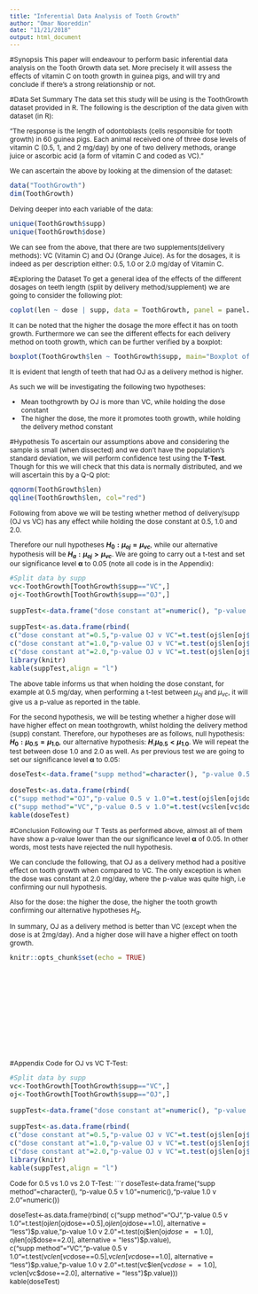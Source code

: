```yaml
---
title: "Inferential Data Analysis of Tooth Growth"
author: "Omar Nooreddin"
date: "11/21/2018"
output: html_document
---
```

<style type="text/css">
h1 { /* Header 1 */
  font-size: 18px;
}
body{
  font-size: 12px;
}

code.r{
  font-size: 12px;
}
</style>

#Synopsis
This paper will endeavour to perform basic inferential data analysis on the Tooth Growth data set. More precisely it will assess the effects of vitamin C on tooth growth in guinea pigs, and will try and conclude if there's a strong relationship or not.

#Data Set Summary
The data set this study will be using is the ToothGrowth dataset provided in R. The following is the description of the data given with dataset (in R):

"The response is the length of odontoblasts (cells responsible for tooth growth) in 60 guinea pigs. Each animal received one of three dose levels of vitamin C (0.5, 1, and 2 mg/day) by one of two delivery methods, orange juice or ascorbic acid (a form of vitamin C and coded as VC)."

We can ascertain the above by looking at the dimension of the dataset:
```r
data("ToothGrowth")
dim(ToothGrowth)
```
Delving deeper into each variable of the data:
```r
unique(ToothGrowth$supp)
unique(ToothGrowth$dose)
```
We can see from the above, that there are two supplements(delivery methods): VC (Vitamin C) and OJ (Orange Juice). As for the dosages, it is indeed as per description either: 0.5, 1.0 or 2.0 mg/day of Vitamin C.

#Exploring the Dataset
To get a general idea of the effects of the different dosages on teeth length (split by delivery method/supplement) we are going to consider the following plot:
```r
coplot(len ~ dose | supp, data = ToothGrowth, panel = panel.smooth, xlab = "Length vs Dose, by supplement")
```

It can be noted that the higher the dosage the more effect it has on tooth growth. Furthermore we can see the different effects for each delivery method on tooth growth, which can be further verified by a boxplot:
```r
boxplot(ToothGrowth$len ~ ToothGrowth$supp, main="Boxplot of Length split by Supplement")
```

It is evident that length of teeth that had OJ as a delivery method is higher.

As such we will be investigating the following two hypotheses:

- Mean toothgrowth by OJ is more than VC, while holding the dose constant
- The higher the dose, the more it promotes tooth growth, while holding the delivery method constant

#Hypothesis
To ascertain our assumptions above and considering the sample is small (when dissected) and we don't have the population's standard deviation, we will perform confidence test using the **T-Test**. Though for this we will check that this data is normally distributed, and we will ascertain this by a Q-Q plot:
```r
qqnorm(ToothGrowth$len)
qqline(ToothGrowth$len, col="red")
```

Following from above we will be testing whether method of delivery/supp (OJ vs VC) has any effect while holding the dose constant at 0.5, 1.0 and 2.0. 

Therefore our null hypotheses **$H_0:μ_{oj} = μ_{vc}$**, while our alternative hypothesis will be  **$H_a:μ_{oj} > μ_{vc}$**. We are going to carry out a t-test and set our significance level **α** to 0.05 (note all code is in the Appendix):
```r
#Split data by supp
vc<-ToothGrowth[ToothGrowth$supp=="VC",]
oj<-ToothGrowth[ToothGrowth$supp=="OJ",]

suppTest<-data.frame("dose constant at"=numeric(), "p-value OJ v VC"=numeric())

suppTest<-as.data.frame(rbind(
c("dose constant at"=0.5,"p-value OJ v VC"=t.test(oj$len[oj$dose==0.5],vc$len[vc$dose==0.5], alternative = "greater")$p.value),                           
c("dose constant at"=1.0,"p-value OJ v VC"=t.test(oj$len[oj$dose==1.0],vc$len[vc$dose==1.0], alternative = "greater")$p.value),
c("dose constant at"=2.0,"p-value OJ v VC"=t.test(oj$len[oj$dose==2.0],vc$len[vc$dose==2.0], alternative = "greater")$p.value)))                                                          
library(knitr)
kable(suppTest,align = "l")
```

The above table informs us that when holding the dose constant, for example at 0.5 mg/day, when performing a t-test between $μ_{oj}$ and $μ_{vc}$, it will give us a p-value as reported in the table.

For the second hypothesis, we will be testing whether a higher dose will have higher effect on mean toothgrowth, whilst holding the delivery method (supp) constant. Therefore, our hypotheses are as follows, null hypothesis: **$H_0:μ_{0.5} = μ_{1.0}$**, our alternative hypothesis: **$H_:μ_{0.5} < μ_{1.0}$**. We will repeat the test between dose 1.0 and 2.0 as well. As per previous test we are going to set our significance level  **α** to 0.05:
```r
doseTest<-data.frame("supp method"=character(), "p-value 0.5 v 1.0"=numeric(),"p-value 1.0 v 2.0"=numeric())

doseTest<-as.data.frame(rbind(
c("supp method"="OJ","p-value 0.5 v 1.0"=t.test(oj$len[oj$dose==0.5],oj$len[oj$dose==1.0], alternative = "less")$p.value,"p-value 1.0 v 2.0"=t.test(oj$len[oj$dose==1.0],oj$len[oj$dose==2.0], alternative = "less")$p.value),                           
c("supp method"="VC","p-value 0.5 v 1.0"=t.test(vc$len[vc$dose==0.5],vc$len[vc$dose==1.0], alternative = "less")$p.value,"p-value 1.0 v 2.0"=t.test(vc$len[vc$dose==1.0],vc$len[vc$dose==2.0], alternative = "less")$p.value)))                                                          
kable(doseTest)
```

#Conclusion
Following our T Tests as performed above, almost all of them have show a p-value lower than the our significance level **α**  of 0.05. In other words, most tests have rejected the null hypothesis.

We can conclude the following, that OJ as a delivery method had a positive effect on tooth growth when compared to VC. The only exception is when the dose was constant at 2.0 mg/day, where the p-value was quite high, i.e confirming our null hypothesis.

Also for the dose: the higher the dose, the higher the tooth growth confirming our alternative hypotheses $H_a$.

In summary, OJ as a delivery method is better than VC (except when the dose is at 2mg/day). And a higher dose will have a higher effect on tooth growth.

<div style="margin-bottom:175px;">
```r
knitr::opts_chunk$set(echo = TRUE)
```
</div>

#Appendix
Code for OJ vs VC T-Test:
```r
#Split data by supp
vc<-ToothGrowth[ToothGrowth$supp=="VC",]
oj<-ToothGrowth[ToothGrowth$supp=="OJ",]

suppTest<-data.frame("dose constant at"=numeric(), "p-value OJ v VC"=numeric())

suppTest<-as.data.frame(rbind(
c("dose constant at"=0.5,"p-value OJ v VC"=t.test(oj$len[oj$dose==0.5],vc$len[vc$dose==0.5], alternative = "greater")$p.value),                           
c("dose constant at"=1.0,"p-value OJ v VC"=t.test(oj$len[oj$dose==1.0],vc$len[vc$dose==1.0], alternative = "greater")$p.value),
c("dose constant at"=2.0,"p-value OJ v VC"=t.test(oj$len[oj$dose==2.0],vc$len[vc$dose==2.0], alternative = "greater")$p.value)))                                                          
library(knitr)
kable(suppTest,align = "l")
```


Code for 0.5 vs 1.0 vs 2.0 T-Test:
```r
doseTest<-data.frame("supp method"=character(), "p-value 0.5 v 1.0"=numeric(),"p-value 1.0 v 2.0"=numeric())

doseTest<-as.data.frame(rbind(
c("supp method"="OJ","p-value 0.5 v 1.0"=t.test(oj$len[oj$dose==0.5],oj$len[oj$dose==1.0], alternative = "less")$p.value,"p-value 1.0 v 2.0"=t.test(oj$len[oj$dose==1.0],oj$len[oj$dose==2.0], alternative = "less")$p.value),                           
c("supp method"="VC","p-value 0.5 v 1.0"=t.test(vc$len[vc$dose==0.5],vc$len[vc$dose==1.0], alternative = "less")$p.value,"p-value 1.0 v 2.0"=t.test(vc$len[vc$dose==1.0],vc$len[vc$dose==2.0], alternative = "less")$p.value)))                                                          
kable(doseTest)
